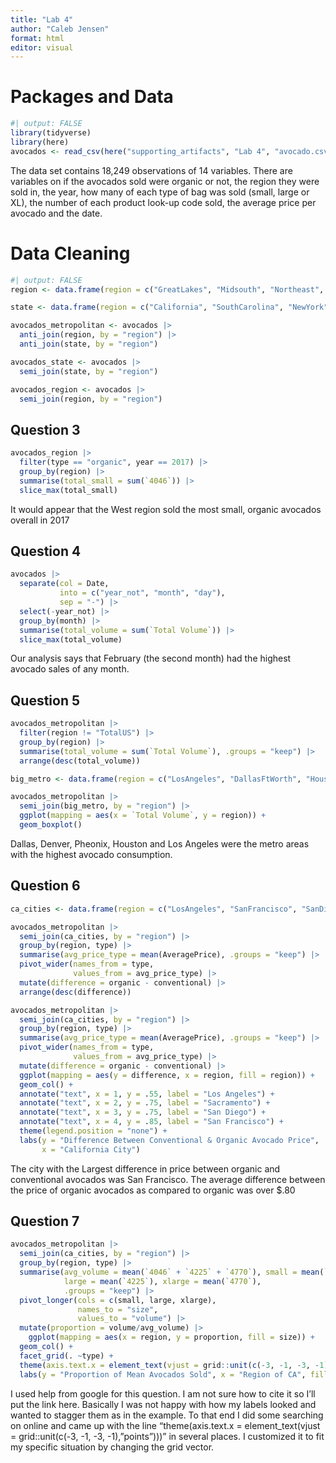 ```yaml
---
title: "Lab 4"
author: "Caleb Jensen"
format: html
editor: visual
---
```


# Packages and Data

```r
#| output: FALSE
library(tidyverse)
library(here)
avocados <- read_csv(here("supporting_artifacts", "Lab 4", "avocado.csv"))
```

The data set contains 18,249 observations of 14 variables. There are variables on if the avocados sold were organic or not, the region they were sold in, the year, how many of each type of bag was sold (small, large or XL), the number of each product look-up code sold, the average price per avocado and the date.

# Data Cleaning

```r
#| output: FALSE
region <- data.frame(region = c("GreatLakes", "Midsouth", "Northeast", "NorthernNewEngland", "Plains", "SouthCentral", "Southeast", "West", "WestTexNewMexico"))

state <- data.frame(region = c("California", "SouthCarolina", "NewYork"))

avocados_metropolitan <- avocados |> 
  anti_join(region, by = "region") |> 
  anti_join(state, by = "region") 

avocados_state <- avocados |> 
  semi_join(state, by = "region")

avocados_region <- avocados |> 
  semi_join(region, by = "region")
```

## Question 3

```r
avocados_region |> 
  filter(type == "organic", year == 2017) |> 
  group_by(region) |> 
  summarise(total_small = sum(`4046`)) |> 
  slice_max(total_small)
```

It would appear that the West region sold the most small, organic avocados overall in 2017

## Question 4

```r
avocados |> 
  separate(col = Date, 
           into = c("year_not", "month", "day"), 
           sep = "-") |> 
  select(-year_not) |> 
  group_by(month) |> 
  summarise(total_volume = sum(`Total Volume`)) |> 
  slice_max(total_volume)
```

Our analysis says that February (the second month) had the highest avocado sales of any month.

## Question 5

```r
avocados_metropolitan |> 
  filter(region != "TotalUS") |> 
  group_by(region) |> 
  summarise(total_volume = sum(`Total Volume`), .groups = "keep") |> 
  arrange(desc(total_volume)) 

big_metro <- data.frame(region = c("LosAngeles", "DallasFtWorth", "Houston", "PhoenixTuscon", "Denver"))

avocados_metropolitan |>
  semi_join(big_metro, by = "region") |> 
  ggplot(mapping = aes(x = `Total Volume`, y = region)) +
  geom_boxplot()
```

Dallas, Denver, Pheonix, Houston and Los Angeles were the metro areas with the highest avocado consumption.

## Question 6

```r
ca_cities <- data.frame(region = c("LosAngeles", "SanFrancisco", "SanDiego", "Sacramento"))

avocados_metropolitan |> 
  semi_join(ca_cities, by = "region") |> 
  group_by(region, type) |> 
  summarise(avg_price_type = mean(AveragePrice), .groups = "keep") |> 
  pivot_wider(names_from = type,
              values_from = avg_price_type) |> 
  mutate(difference = organic - conventional) |> 
  arrange(desc(difference))

avocados_metropolitan |> 
  semi_join(ca_cities, by = "region") |> 
  group_by(region, type) |> 
  summarise(avg_price_type = mean(AveragePrice), .groups = "keep") |> 
  pivot_wider(names_from = type,
              values_from = avg_price_type) |> 
  mutate(difference = organic - conventional) |> 
  ggplot(mapping = aes(y = difference, x = region, fill = region)) +
  geom_col() + 
  annotate("text", x = 1, y = .55, label = "Los Angeles") + 
  annotate("text", x = 2, y = .75, label = "Sacramento") +
  annotate("text", x = 3, y = .75, label = "San Diego") + 
  annotate("text", x = 4, y = .85, label = "San Francisco") +
  theme(legend.position = "none") + 
  labs(y = "Difference Between Conventional & Organic Avocado Price", 
       x = "California City") 
```

The city with the Largest difference in price between organic and conventional avocados was San Francisco. The average difference between the price of organic avocados as compared to organic was over \$.80

## Question 7

```r
avocados_metropolitan |> 
  semi_join(ca_cities, by = "region") |> 
  group_by(region, type) |> 
  summarise(avg_volume = mean(`4046` + `4225` + `4770`), small = mean(`4046`), 
            large = mean(`4225`), xlarge = mean(`4770`),
            .groups = "keep") |> 
  pivot_longer(cols = c(small, large, xlarge), 
               names_to = "size", 
               values_to = "volume") |> 
  mutate(proportion = volume/avg_volume) |>
    ggplot(mapping = aes(x = region, y = proportion, fill = size)) +
  geom_col() + 
  facet_grid(. ~type) + 
  theme(axis.text.x = element_text(vjust = grid::unit(c(-3, -1, -3, -1), "points"))) +
  labs(y = "Proportion of Mean Avocados Sold", x = "Region of CA", fill = "Avocado Size")
```

I used help from google for this question. I am not sure how to cite it so I'll put the link here. Basically I was not happy with how my labels looked and wanted to stagger them as in the example. To that end I did some searching on online and came up with the line "theme(axis.text.x = element_text(vjust = grid::unit(c(-3, -1, -3, -1),"points")))" in several places. I customized it to fit my specific situation by changing the grid vector.
